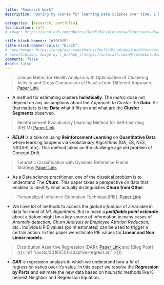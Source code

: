 ```yaml
---
title: "Research Work"
description: "During my course for learning Data Science over time, I have collected and referred my perspectives in following papers." 

categories: [research, portfolio]
toc-location: left
# image: https://unsplash.com/photos/fUnfEz3VLv4/download?force=true&w=1920

title-block-banner: "#f0f3f5"
title-block-banner-color: "black"
# coverImage: https://unsplash.com/photos/fUnfEz3VLv4/download?force=true&w=1920
# coverCaption: Image by [_Graham_](https://unsplash.com/@freedomstudios) at [Unsplash](https://unsplash.com/)
comments: false
draft: false
---
```


> Unique Metric for Health Analysis with Optimization of Clustering Activity and Cross Comparison of Results from Different Approach. [Paper Link](https://arxiv.org/abs/1810.03419) 

<!-- {{{< ai arxiv >}}} 
{{< fa thumbs-up >}}

{{< fa <group> <icon-name> <size=...> <title=...> >}}

{{< pagebreak >}} -->

* A method for estimating clusters **holistically**. The *metric* dose not depend on any assumptions about the *Approach to Cluster* the ***Data***. All that matters is the **Data** what it fits on and what are the **Cluster Segments** observed.

<!-- ![Cross-tab Sparsity](/assets/images/crosstab_sparsity.png){height=40px width=50px}
 --><!-- {:class="img-responsive"} -->

<!-- 
{% include figure image_path="/assets/images/crosstab_sparsity.png" alt="Cross-tab Sparsity"  width="50" %} -->


> Reinforcement Evolutionary Learning Method for Self-Learning (RELM).[Paper Link](https://www.researchgate.net/publication/328160390_Reinforcement_Evolutionary_Learning_Method_for_self-learning)  

* ***RELM*** is a take on using **Reinforcement Learning** on **Quantitative Data** where learning happens via Evolutionary Algorithms (GA, ES, NES, NSGA-II, etc). This method takes on the challenge age old problem of Concept Drift.  

> Futuristic Classification with Dynamic Reference Frame Strategy.[Paper Link](https://arxiv.org/abs/1805.10168)  

* As a Data science practitioner, one of the classical problem is to understand The ***Churn***. This paper takes a perspective on data that enables to identify what actually distinguishes **Churn from Other**.   


> Personalized Influence Estimation Technique(PIE). [Paper Link](https://arxiv.org/abs/1805.10940)  

* We have lot of methods to access the *global influence* of a variable in data for most of *ML Algorithms*. But to make a ***justifiable point estimate*** about a datum might be a key source of information in many cases of *Anomaly detection, Churn Analysis or Employee Attrition Reduction, etc..* Individual PIE values (point estimates) can be used to trigger a certain action. In this paper we estimate PIE values for **Linear and Non Linear models**. 



    
> Distribution Assertive Regression (DAR). [Paper Link](https://arxiv.org/abs/1805.01618) and  [Blog Post]({{< ref "/posts/20180501-adaptive-regression" >}})

* ***DAR*** is regression analysis in which we understand how a *fit* of regression varies over it's value. In this paper we resolve the **Regression by Parts** and estimate the new data based on *heuristic* methods like K-nearest Neighbor and Regression Equation.

